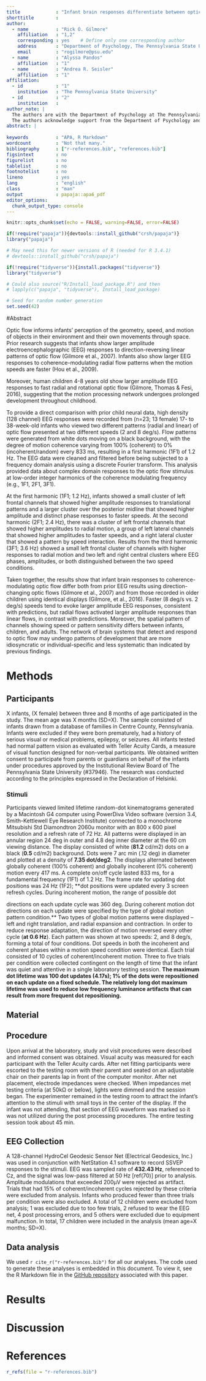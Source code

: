 ```yaml
---
title             : "Infant brain responses differentiate between optic flow patterns and motion speeds"
shorttitle        : 
author: 
  - name          : "Rick O. Gilmore"
    affiliation   : "1,2"
    corresponding : yes    # Define only one corresponding author
    address       : "Department of Psychology, The Pennsylvania State University, University Park, PA 16802 USA"
    email         : "rogilmore@psu.edu"
  - name          : "Alyssa Pandos"
    affiliation   : "1"
  - name          : "Andrea R. Seisler"
    affiliation   : "1"
affiliation:
  - id            : "1"
    institution   : "The Pennsylvania State University"
  - id            : "2"
    institution   : 
author_note: |
  The authors are with the Department of Psychology at The Pennsylvania State University.
  The authors acknowledge support from the Department of Psychology and the Social, Life, & Engineering Sciences Imaging Center (SLEIC).
abstract: |
  
keywords          : "APA, R Markdown"
wordcount         : "Not that many."
bibliography      : ["r-references.bib", "references.bib"]
figsintext        : no
figurelist        : no
tablelist         : no
footnotelist      : no
lineno            : yes
lang              : "english"
class             : "man"
output            : papaja::apa6_pdf
editor_options: 
  chunk_output_type: console
---
```


```r
knitr::opts_chunk$set(echo = FALSE, warning=FALSE, error=FALSE)
```

```r
if(!require("papaja")){devtools::install_github("crsh/papaja")}
library("papaja")

# May need this for newer versions of R (needed for R 3.4.1)
# devtools::install_github("crsh/papaja")

if(!require("tidyverse")){install.packages("tidyverse")}
library("tidyverse")

# Could also source("R/Install_load_package.R") and then
# lapply(c("papaja", "tidyverse"), Install_load_package)
```

```r
# Seed for random number generation
set.seed(42)
```
#Abstract

  Optic flow informs infants' perception of the geometry, speed, and motion of objects in their environment and their own movements through space. Prior research suggests that infants show larger amplitude electroencephalographic (EEG) responses to direction-reversing linear patterns of optic flow (Gilmore et al., 2007). Infants also show larger EEG responses to coherence-modulating radial flow patterns when the motion speeds are faster (Hou et al., 2009).

Moreover, human children 4-8 years old show larger amplitude EEG responses to fast radial and rotational optic flow (Gilmore, Thomas & Fesi, 2016), suggesting that the motion processing network undergoes prolonged development throughout childhood.

To provide a direct comparison with prior child neural data, high density (128 channel) EEG responses were recorded from (n=23; 13 female) 17- to 38-week-old infants who viewed two different patterns (radial and linear) of optic flow presented at two different speeds (2 and 8 deg/s). Flow patterns were generated from white dots moving on a black background, with the degree of motion coherence varying from 100% (coherent) to 0% (incoherent/random) every 833 ms, resulting in a first harmonic (1F1) of 1.2 Hz. The EEG data were cleaned and filtered before being subjected to a frequency domain analysis using a discrete Fourier transform. This analysis provided data about complex domain responses to the optic flow stimulus at low-order integer harmonics of the coherence modulating frequency (e.g., 1F1, 2F1, 3F1).

At the first harmonic (1F1; 1.2 Hz), infants showed a small cluster of left frontal channels that showed higher amplitude responses to translational patterns and a larger cluster over the posterior midline that showed higher amplitude and distinct phase responses to faster speeds. At the second harmonic (2F1; 2.4 Hz), there was a cluster of left frontal channels that showed higher amplitudes to radial motion, a group of left lateral channels that showed higher amplitudes to faster speeds, and a right lateral cluster that showed a pattern by speed interaction. Results from the third harmonic (3F1; 3.6 Hz) showed a small left frontal cluster of channels with higher responses to radial motion and two left and right central clusters where EEG phases, amplitudes, or both distinguished between the two speed conditions.

Taken together, the results show that infant brain responses to coherence-modulating optic flow differ both from prior EEG results using direction-changing optic flows (Gilmore et al., 2007) and from those recorded in older children using identical displays (Gilmore, et al., 2016). Faster (8 deg/s vs. 2 deg/s) speeds tend to evoke larger amplitude EEG responses, consistent with predictions, but radial flows activated larger amplitude responses than linear flows, in contrast with predictions. Moreover, the spatial pattern of channels showing speed or pattern sensitivity differs between infants, children, and adults. The network of brain systems that detect and respond to optic flow may undergo patterns of development that are more idiosyncratic or individual-specific and less systematic than indicated by previous findings.


# Methods {#methods}


## Participants {#participants}

X infants, (X  female) between three and 8 months of age participated in the study. The mean age was X months (SD=X). The sample consisted of infants drawn from a database of families in Centre County, Pennsylvania. Infants were excluded if they were born prematurely, had a history of serious visual or medical problems, epilepsy, or seizures. All infants tested had normal pattern vision as evaluated with Teller Acuity Cards, a measure of visual function designed for non-verbal participants. We obtained written consent to participate from parents or guardians on behalf of the infants under procedures approved by the Institutional Review Board of The Pennsylvania State University (#37946). The research was conducted according to the principles expressed in the Declaration of Helsinki.

### Stimuli

Participants viewed limited lifetime random-dot kinematograms generated by a Macintosh G4 computer using PowerDiva Video software (version 3.4, Smith-Kettlewell Eye Research Institute) connected to a monochrome Mitsubishi Std Diamondtron 2060u monitor with an 800 x 600 pixel resolution and a refresh rate of 72 Hz. All patterns were displayed in an annular region 24 deg in outer and 4.8 deg inner diameter at the 60 cm viewing distance. The display consisted of white (**81.2** cd/m2) dots on a black (**0.5** cd/m2) background. Dots were 7 arc min (.12 deg) in diameter and plotted at a density of **7.35 dot/deg2**. The displays alternated between globally coherent (100% coherent) and globally incoherent (0% coherent) motion every 417 ms. A complete on/off cycle lasted 833 ms, for a fundamental frequency (1F1) of 1.2 Hz. The frame rate for updating dot positions was 24 Hz (1F2); **dot positions were updated every 3 screen refresh cycles. During incoherent motion, the range of possible dot

directions on each update cycle was 360 deg. During coherent motion dot directions on each update were specified by the type of global motion pattern condition.** Two types of global motion patterns were displayed -- left and right translation, and radial expansion and contraction. In order to reduce response adaptation, the direction of motion reversed every other cycle (**at 0.6 Hz**). Each pattern was shown at two speeds: 2, and 8 deg/s, forming a total of four conditions. Dot speeds in both the incoherent and coherent phases within a motion speed condition were identical. Each trial consisted of 10 cycles of coherent/incoherent motion. Three to five trials per condition were collected contingent on the length of time that the infant was quiet and attentive in a single laboratory testing session. **The maximum dot lifetime was 100 dot updates (4.17s); 1% of the dots were repositioned on each update on a fixed schedule. The relatively long dot maximum lifetime was used to reduce low frequency luminance artifacts that can result from more frequent dot repositioning.**


## Material {#material}


## Procedure {#procedure}

Upon arrival at the laboratory, study and visit procedures were described and informed consent was obtained. Visual acuity was measured for each participant with the Teller Acuity cards. After net fitting participants were escorted to the testing room with their parent and seated on an adjustable chair on their parents lap in front of the computer monitor. After net placement, electrode impedances were checked. When impedances met testing criteria (at 50kΩ or below), lights were dimmed and the session began. The experimenter remained in the testing room to attract the infant's attention to the stimuli with small toys in the center of the display. If the infant was not attending, that section of EEG waveform was marked so it was not utilized during the post processing procedures. The entire testing session took about 45 min. 

## EEG Collection  

A 128-channel HydroCel Geodesic Sensor Net (Electrical Geodesics, Inc.) was used in conjunction with NetStation 4.1 software to record SSVEP responses to the stimuli. EEG was sampled rate of **432.43 Hz**, referenced to Cz, and the signal was low-pass filtered at 50 Hz [ref(70)] prior to analysis. Amplitude modulations that exceeded 200µV were rejected as artifact. Trials that had 15% of coherent/incoherent cycles rejected by these criteria were excluded from analysis. Infants who produced fewer than three trials per condition were also excluded. A total of 12 children were excluded from analysis; 1 was excluded due to too few trials, 2 refused to wear the EEG net, 4 post processing errors, and 5 others were excluded due to equipment malfunction. In total, 17 children were included in the analysis (mean age=X months; SD=X).


## Data analysis {#data-analysis}
We used `r cite_r("r-references.bib")` for all our analyses.
The code used to generate these analyses is embedded in this document.
To view it, see the R Markdown file in the [GitHub repository](http://github.com/psu-psychology/r-bootcamp/papaja-demo/) associated with this paper.


# Results {#results}


# Discussion {#discussion}

\newpage


# References

```r
r_refs(file = "r-references.bib")
```

\setlength{\parindent}{-0.5in}
\setlength{\leftskip}{0.5in}
